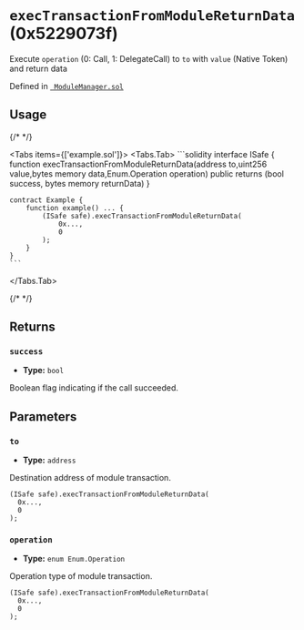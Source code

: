 



# `execTransactionFromModuleReturnData` (0x5229073f)



Execute `operation` (0: Call, 1: DelegateCall) to `to` with `value` (Native Token) and return data




Defined in [` ModuleManager.sol`](https://github.com/safe-global/safe-smart-account/tree/v1.4.1/contracts/base/ModuleManager.sol#L104)


## Usage

{/* <!-- vale off --> */}

<Tabs items={['example.sol']}>
  <Tabs.Tab>
    ```solidity
    interface ISafe {
        function execTransactionFromModuleReturnData(address to,uint256 value,bytes memory data,Enum.Operation operation) public returns (bool success, bytes memory returnData)
    }

    contract Example {
        function example() ... {
            (ISafe safe).execTransactionFromModuleReturnData(
                0x...,
                0
            );
        }
    }
    ```
  </Tabs.Tab>
</Tabs>

{/* <!-- vale on --> */}

## Returns

### `success`

  - **Type:** `bool`

  Boolean flag indicating if the call succeeded.




## Parameters

### `to`

  - **Type:** `address`

  Destination address of module transaction.

  ```solidity focus=2
  (ISafe safe).execTransactionFromModuleReturnData(
    0x...,
    0
  );
  ```


### `operation`

  - **Type:** `enum Enum.Operation`

  Operation type of module transaction.

  ```solidity focus=3
  (ISafe safe).execTransactionFromModuleReturnData(
    0x...,
    0
  );
  ```





